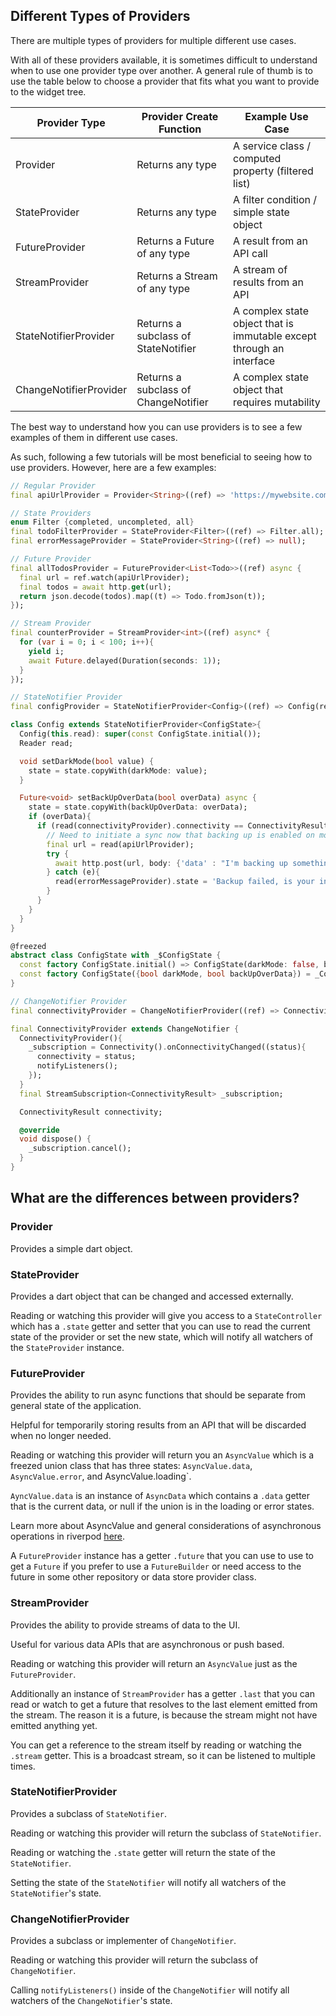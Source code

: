## Different Types of Providers

There are multiple types of providers for multiple different use cases.

With all of these providers available, it is sometimes difficult to understand when to use one provider type over another.
A general rule of thumb is to use the table below to choose a provider that fits what you want to provide to the widget tree.

| Provider Type          | Provider Create Function             | Example Use Case                                                     |
| ---------------------- | ------------------------------------ | -------------------------------------------------------------------- |
| Provider               | Returns any type                     | A service class / computed property (filtered list)                  |
| StateProvider          | Returns any type                     | A filter condition / simple state object                             |
| FutureProvider         | Returns a Future of any type         | A result from an API call                                            |
| StreamProvider         | Returns a Stream of any type         | A stream of results from an API                                      |
| StateNotifierProvider  | Returns a subclass of StateNotifier  | A complex state object that is immutable except through an interface |
| ChangeNotifierProvider | Returns a subclass of ChangeNotifier | A complex state object that requires mutability                      |

The best way to understand how you can use providers is to see a few examples of them in different use cases.

As such, following a few tutorials will be most beneficial to seeing how to use providers. However, here are a few examples:

```dart
// Regular Provider
final apiUrlProvider = Provider<String>((ref) => 'https://mywebsite.com');

// State Providers
enum Filter {completed, uncompleted, all}
final todoFilterProvider = StateProvider<Filter>((ref) => Filter.all);
final errorMessageProvider = StateProvider<String>((ref) => null);

// Future Provider
final allTodosProvider = FutureProvider<List<Todo>>((ref) async {
  final url = ref.watch(apiUrlProvider);
  final todos = await http.get(url);
  return json.decode(todos).map((t) => Todo.fromJson(t));
});

// Stream Provider
final counterProvider = StreamProvider<int>((ref) async* {
  for (var i = 0; i < 100; i++){
    yield i;
    await Future.delayed(Duration(seconds: 1));
  }
});

// StateNotifier Provider
final configProvider = StateNotifierProvider<Config>((ref) => Config(ref.read));

class Config extends StateNotifierProvider<ConfigState>{
  Config(this.read): super(const ConfigState.initial());
  Reader read;

  void setDarkMode(bool value) {
    state = state.copyWith(darkMode: value);
  }

  Future<void> setBackUpOverData(bool overData) async {
    state = state.copyWith(backUpOverData: overData);
    if (overData){
      if (read(connectivityProvider).connectivity == ConnectivityResult.mobile){
        // Need to initiate a sync now that backing up is enabled on mobile network
        final url = read(apiUrlProvider);
        try {
          await http.post(url, body: {'data' : "I'm backing up something"});
        } catch (e){
          read(errorMessageProvider).state = 'Backup failed, is your internet enabled?';
        }
      }
    }
  }
}

@freezed
abstract class ConfigState with _$ConfigState {
  const factory ConfigState.initial() => ConfigState(darkMode: false, backUpOverData: false);
  const factory ConfigState({bool darkMode, bool backUpOverData}) = _ConfigState;
}

// ChangeNotifier Provider
final connectivityProvider = ChangeNotifierProvider((ref) => ConnectivityProvider());

final ConnectivityProvider extends ChangeNotifier {
  ConnectivityProvider(){
    _subscription = Connectivity().onConnectivityChanged((status){
      connectivity = status;
      notifyListeners();
    });
  }
  final StreamSubscription<ConnectivityResult> _subscription;

  ConnectivityResult connectivity;

  @override
  void dispose() {
    _subscription.cancel();
  }
}

```

## What are the differences between providers?

### Provider

Provides a simple dart object.

### StateProvider

Provides a dart object that can be changed and accessed externally.

Reading or watching this provider will give you access to a `StateController`
which has a `.state` getter and setter that you can use to read the current state of the
provider or set the new state, which will notify all watchers of the `StateProvider` instance.

### FutureProvider

Provides the ability to run async functions that should be separate from general state of the application.

Helpful for temporarily storing results from an API that will be discarded when no longer needed.

Reading or watching this provider will return you an `AsyncValue` which is a freezed union class
that has three states: `AsyncValue.data`, `AsyncValue.error`, and AsyncValue.loading`.

`AyncValue.data` is an instance of `AsyncData` which contains a `.data` getter that is the current data, or null if the union is in the loading or error states.

Learn more about AsyncValue and general considerations of asynchronous operations in riverpod [here](/docs/cookbooks/asynchrony).

A `FutureProvider` instance has a getter `.future` that you can use to use to get a `Future` if you prefer to use a `FutureBuilder`
or need access to the future in some other repository or data store provider class.

### StreamProvider

Provides the ability to provide streams of data to the UI.

Useful for various data APIs that are asynchronous or push based.

Reading or watching this provider will return an `AsyncValue` just as the `FutureProvider`.

Additionally an instance of `StreamProvider` has a getter `.last` that you can read or watch
to get a future that resolves to the last element emitted from the stream.
The reason it is a future, is because the stream might not have emitted anything yet.

You can get a reference to the stream itself by reading or watching the `.stream` getter. This is a
broadcast stream, so it can be listened to multiple times.

### StateNotifierProvider

Provides a subclass of `StateNotifier`.

Reading or watching this provider will return the subclass of `StateNotifier`.

Reading or watching the `.state` getter will return the state of the `StateNotifier`.

Setting the state of the `StateNotifier` will notify all watchers of the `StateNotifier`'s state.

### ChangeNotifierProvider

Provides a subclass or implementer of `ChangeNotifier`.

Reading or watching this provider will return the subclass of `ChangeNotifier`.

Calling `notifyListeners()` inside of the `ChangeNotifier` will notify all watchers of the `ChangeNotifier`'s state.
